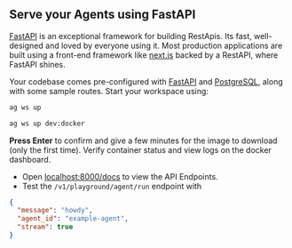 ## Serve your Agents using FastAPI

[FastAPI](https://fastapi.tiangolo.com/) is an exceptional framework for building RestApis. Its fast, well-designed and loved by everyone using it. Most production applications are built using a front-end framework like [next.js](https://nextjs.org) backed by a RestAPI, where FastAPI shines.

Your codebase comes pre-configured with [FastAPI](https://fastapi.tiangolo.com/) and [PostgreSQL](https://www.postgresql.org/), along with some sample routes. Start your workspace using:

<CodeGroup>

```bash terminal
ag ws up
```

```bash shorthand
ag ws up dev:docker
```

</CodeGroup>

**Press Enter** to confirm and give a few minutes for the image to download (only the first time). Verify container status and view logs on the docker dashboard.


- Open [localhost:8000/docs](http://localhost:8000/docs) to view the API Endpoints.
- Test the `/v1/playground/agent/run` endpoint with

```json
{
  "message": "howdy",
  "agent_id": "example-agent",
  "stream": true
}
```